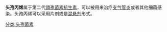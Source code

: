 {{Multiple issues|
{{expand English|time=2017-07-25T10:00:04+00:00}}
{{Unreferenced|time=2017-07-25T10:00:04+00:00}}
}}
{{medical}}
'''头孢丙烯'''属于第二代[[頭孢菌素|頭孢菌素]][[抗生素|抗生素]]，可以被用来治疗[[支气管炎|支气管炎]]或者其他细菌感染。头孢丙烯可以采用片剂或是[[混悬剂|混悬剂]]形式。

{{醫學小作品}}

[[分类:头孢菌素|分类:头孢菌素]]